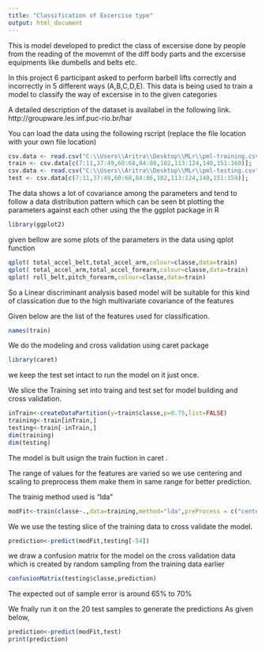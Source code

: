 ```yaml
---
title: "Classification of Excercise type"
output: html_document
---
```


This is model developed to predict the class of excersise done by people from the reading of the movemnt of the diff body parts and the excersise equipments like dumbells and belts etc.

In this project 6 participant asked to perform barbell lifts correctly and incorrectly in 5 different ways (A,B,C,D,E). This data is being used to train a model to classify the way of excersise in to the given categories

A detailed description of the dataset is availabel in the following link.
http://groupware.les.inf.puc-rio.br/har

You can load the data using the following rscript (replace the file location with your own file location)
```r
csv.data <- read.csv("C:\\Users\\Aritra\\Desktop\\MLr\\pml-training.csv");
train <- csv.data[c(7:11,37:49,60:68,84:86,102,113:124,140,151:160)];
csv.data <- read.csv("C:\\Users\\Aritra\\Desktop\\MLr\\pml-testing.csv");
test <- csv.data[c(7:11,37:49,60:68,84:86,102,113:124,140,151:159)];
```
The data shows a lot of covariance among the parameters and tend to follow a data distribution pattern which can be seen bt plotting the parameters against each other using the the ggplot package in R
```r
library(ggplot2)
```
given bellow are some plots of the parameters in the data using qplot function
```r
qplot( total_accel_belt,total_accel_arm,colour=classe,data=train)
qplot( total_accel_arm,total_accel_forearm,colour=classe,data=train)
qplot( roll_belt,pitch_forearm,colour=classe,data=train)
```

So a Linear discriminant analysis based model will be suitable for this kind of classication due to the high multivariate covariance of the features

Given below are the list of the features used for classification.

```r
names(train)
```

We do the modeling and cross validation using caret package
```r
library(caret)
```

we keep the test set intact to run the model on it just once.

We slice the Training set into traing and test set for model building and cross validation.

```r
inTrain<-createDataPartition(y=train$classe,p=0.75,list=FALSE)
training<-train[inTrain,]
testing<-train[-inTrain,]
dim(training) 
dim(testing)
```

The model  is bult usign the train fuction in caret . 


The range of values for the features are varied so we use centering and scaling to preprocess them make them in same range for better prediction.

The trainig method used is "lda"

```r

modFit<-train(classe~.,data=training,method="lda",preProcess = c("center", "scale"))

```
We we use the testing  slice of the  training data to cross validate the  model.
```r
prediction<-predict(modFit,testing[-54])
```
we draw a confusion matrix for the model on the cross validation data which is created by random sampling from the training data earlier

```r
confusionMatrix(testing$classe,prediction)
```

The expected out of sample error is around 65% to 70%

We fnally run it on the 20 test  samples to generate the predictions As given below,
```r
prediction<-predict(modFit,test)
print(prediction)

```


